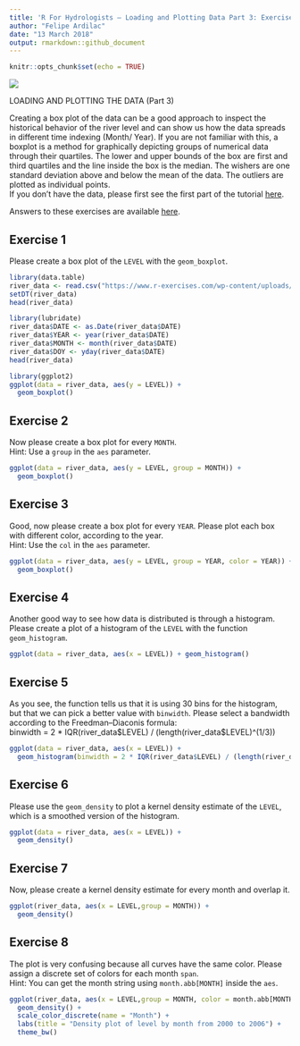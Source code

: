 ```yaml
---
title: 'R For Hydrologists – Loading and Plotting Data Part 3: Exercises'
author: "Felipe Ardilac"
date: "13 March 2018"
output: rmarkdown::github_document
---
```

```r
knitr::opts_chunk$set(echo = TRUE)
```

![](https://www.r-exercises.com/wnw-images/wp-content/uploads/2018/02/magdalena-320x320.jpgmin.jpg)

LOADING AND PLOTTING THE DATA (Part 3)

Creating a box plot of the data can be a good approach to inspect the historical behavior of the river level and can show us how the data spreads in different time indexing (Month/ Year). If you are not familiar with this, a boxplot is a method for graphically depicting groups of numerical data through their quartiles. The lower and upper bounds of the box are first and third quartiles and the line inside the box is the median. The wishers are one standard deviation above and below the mean of the data. The outliers are plotted as individual points.  
If you don’t have the data, please first see the first part of the tutorial [here](https://www.r-exercises.com/2018/02/27/r-for-hydrologists-loading-and-plotting-the-data-part-1/).

Answers to these exercises are available [here](http://r-exercises.com/2018/03/13/r-for-hydrologists-loading-and-plotting-data-part-3-solution/).

## Exercise 1

Please create a box plot of the `LEVEL` with the `geom_boxplot`.

```r
library(data.table)
river_data <- read.csv("https://www.r-exercises.com/wp-content/uploads/2018/03/PAICOL.csv")
setDT(river_data)
head(river_data)

library(lubridate)
river_data$DATE <- as.Date(river_data$DATE)
river_data$YEAR <- year(river_data$DATE)
river_data$MONTH <- month(river_data$DATE)
river_data$DOY <- yday(river_data$DATE)
head(river_data)

library(ggplot2)
ggplot(data = river_data, aes(y = LEVEL)) + 
  geom_boxplot()
```

## Exercise 2  

Now please create a box plot for every `MONTH`.  
Hint: Use a `group` in the `aes` parameter.  

```r
ggplot(data = river_data, aes(y = LEVEL, group = MONTH)) + 
  geom_boxplot()
```

## Exercise 3

Good, now please create a box plot for every `YEAR`. Please plot each box with different color, according to the year.  
Hint: Use the `col` in the `aes` parameter.  

```r
ggplot(data = river_data, aes(y = LEVEL, group = YEAR, color = YEAR)) + 
  geom_boxplot()
```

## Exercise 4  

Another good way to see how data is distributed is through a histogram. Please create a plot of a histogram of the `LEVEL` with the function `geom_histogram`.  

```r
ggplot(data = river_data, aes(x = LEVEL)) + geom_histogram()
```

## Exercise 5  

As you see, the function tells us that it is using 30 bins for the histogram, but that we can pick a better value with `binwidth`. Please select a bandwidth according to the Freedman–Diaconis formula:  
binwidth = 2 * IQR(river_data\$LEVEL) / (length(river_data\$LEVEL)^(1/3))  

```r
ggplot(data = river_data, aes(x = LEVEL)) + 
  geom_histogram(binwidth = 2 * IQR(river_data$LEVEL) / (length(river_data$LEVEL)^(1/3)))
```

## Exercise 6

Please use the `geom_density` to plot a kernel density estimate of the `LEVEL`, which is a smoothed version of the histogram.  

```r
ggplot(data = river_data, aes(x = LEVEL)) + 
  geom_density()
```

## Exercise 7  

Now, please create a kernel density estimate for every month and overlap it.  

```r
ggplot(river_data, aes(x = LEVEL,group = MONTH)) +  
  geom_density()
```

## Exercise 8  

The plot is very confusing because all curves have the same color. Please assign a discrete set of colors for each month `span`.  
Hint: You can get the month string using `month.abb[MONTH]` inside the `aes`.

```r
ggplot(river_data, aes(x = LEVEL,group = MONTH, color = month.abb[MONTH])) +  
  geom_density() +
  scale_color_discrete(name = "Month") +
  labs(title = "Density plot of level by month from 2000 to 2006") +
  theme_bw()
```
